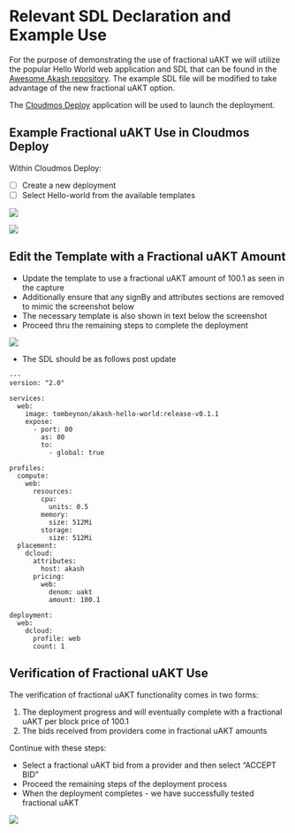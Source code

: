 # Relevant SDL Declaration and Example Use

For the purpose of demonstrating the use of fractional uAKT we will utilize the popular Hello World web application and SDL that can be found in the [Awesome Akash repository](https://github.com/akash-network/awesome-akash). The example SDL file will be modified to take advantage of the new fractional uAKT option.

The [Cloudmos Deploy](https://docs.akash.network/guides/deploy) application will be used to launch the deployment.

## **Example Fractional uAKT Use in Cloudmos Deploy**

Within Cloudmos Deploy:

* [ ] Create a new deployment
* [ ] Select Hello-world from the available templates

![](https://files.gitbook.com/v0/b/gitbook-x-prod.appspot.com/o/spaces%2F-LrNFlfuifzmQ\_NMKu9C-887967055%2Fuploads%2FsFfTMYjuy3sh5mH9NyXi%2FfractionalCreateDeployment.png?alt=media\&token=0b9bf90d-5a35-4bf6-8fec-33d010913337)

![](https://files.gitbook.com/v0/b/gitbook-x-prod.appspot.com/o/spaces%2F-LrNFlfuifzmQ\_NMKu9C-887967055%2Fuploads%2F4iI0PjLQlYtrotySEIS6%2FfractionalHelloWorld.png?alt=media\&token=24b93d25-d5aa-4e8b-aebd-cf14ce7892f7)

## Edit the Template with a Fractional uAKT Amount

* Update the template to use a fractional uAKT amount of 100.1 as seen in the capture
* Additionally ensure that any signBy and attributes sections are removed to mimic the screenshot below
* The necessary template is also shown in text below the screenshot
* Proceed thru the remaining steps to complete the deployment

![](https://files.gitbook.com/v0/b/gitbook-x-prod.appspot.com/o/spaces%2F-LrNFlfuifzmQ\_NMKu9C-887967055%2Fuploads%2FxB48MXLbSpBdYfnfUHC7%2FtestnetFractionalUpdated.png?alt=media\&token=0eb1cfd9-e8a0-4e87-8939-424ad2ab1ee0)

* The SDL should be as follows post update

```
---
version: "2.0"

services:
  web:
    image: tombeynon/akash-hello-world:release-v0.1.1
    expose:
      - port: 80
        as: 80
        to:
          - global: true

profiles:
  compute:
    web:
      resources:
        cpu:
          units: 0.5
        memory:
          size: 512Mi
        storage:
          size: 512Mi
  placement:
    dcloud:
      attributes:
        host: akash
      pricing:
        web:
          denom: uakt
          amount: 100.1

deployment:
  web:
    dcloud:
      profile: web
      count: 1
```

## Verification of Fractional uAKT Use

The verification of fractional uAKT functionality comes in two forms:

1. The deployment progress and will eventually complete with a fractional uAKT per block price of 100.1
2. The bids received from providers come in fractional uAKT amounts

Continue with these steps:

* Select a fractional uAKT bid from a provider and then select “ACCEPT BID”
* Proceed the remaining steps of the deployment process
* When the deployment completes - we have successfully tested fractional uAKT

![](https://files.gitbook.com/v0/b/gitbook-x-prod.appspot.com/o/spaces%2F-LrNFlfuifzmQ\_NMKu9C-887967055%2Fuploads%2F2uSiK0ZeItEQeuPGDAm3%2FfractionalBid.png?alt=media\&token=3a44ce7b-6dd7-429e-add8-ad16ce12602b)
